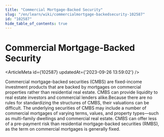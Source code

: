 ```yaml
---
title: "Commercial Mortgage-Backed Security"
slug: "/en/learn/wiki/commercialmortgage-backedsecurity-102587"
id: "102587"
hide_table_of_contents: true
---
```



# Commercial Mortgage-Backed Security

<ArticleMeta id={102587} updatedAt={'2023-09-26 13:59:02'} />
<div className='border-solid border-b border-t-0 my-4 border-[var(--ifm-color-gray-300)]' />

Commercial mortgage-backed securities (CMBS) are fixed-income investment products that are backed by mortgages on commercial properties rather than residential real estate. CMBS can provide liquidity to real estate investors and commercial lenders alike.Because there are no rules for standardizing the structures of CMBS, their valuations can be difficult. The underlying securities of CMBS may include a number of commercial mortgages of varying terms, values, and property types—such as multi-family dwellings and commercial real estate. CMBS can offer less of a pre-payment risk than residential mortgage-backed securities (RMBS), as the term on commercial mortgages is generally fixed.
